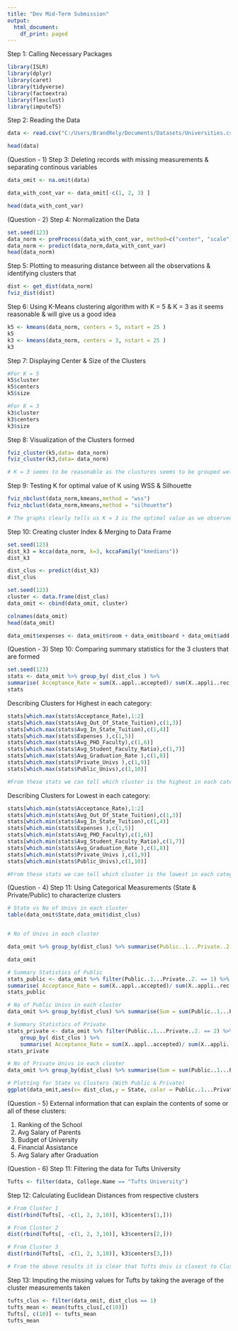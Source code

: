 ```yaml
---
title: "Dev Mid-Term Submission"
output:
  html_document:
    df_print: paged
---
```

Step 1: Calling Necessary Packages
```r
library(ISLR)
library(dplyr)
library(caret)
library(tidyverse)
library(factoextra) 
library(flexclust)
library(imputeTS)
```

Step 2: Reading the Data
```r
data <- read.csv("C:/Users/BrandRely/Documents/Datasets/Universities.csv")

head(data)
```

(Question - 1)
Step 3: Deleting records with missing measurements & separating continous variables
```r
data_omit <- na.omit(data)

data_with_cont_var <- data_omit[-c(1, 2, 3) ] 

head(data_with_cont_var)
```

(Question - 2)
Step 4: Normalization the Data
```r
set.seed(123)
data_norm <- preProcess(data_with_cont_var, method=c("center", "scale"))
data_norm <- predict(data_norm,data_with_cont_var)
head(data_norm)
```

Step 5: Plotting to measuring distance between all the observations & identifying clusters that
```r
dist <- get_dist(data_norm)
fviz_dist(dist)
```

Step 6: Using K-Means clustering algorithm with K = 5 & K = 3 as it seems reasonable & will give us a good idea
```r
k5 <- kmeans(data_norm, centers = 5, nstart = 25 )
k5
k3 <- kmeans(data_norm, centers = 3, nstart = 25 )
k3
```

Step 7: Displaying Center & Size of the Clusters
```r
#For K = 5
k5$cluster
k5$centers
k5$size

#For K = 3
k3$cluster
k3$centers
k3$size

```

Step 8: Visualization of the Clusters formed
```r
fviz_cluster(k5,data= data_norm)
fviz_cluster(k3,data= data_norm)

# K = 3 seems to be reasonable as the clustures seems to be grouped well, however in K = 5 there is more clustering than needed according to the spread of data points.
```



Step 9: Testing K for optimal value of K using WSS & Silhouette
```r
fviz_nbclust(data_norm,kmeans,method = "wss")
fviz_nbclust(data_norm,kmeans,method = "silhouette")

# The graphs clearly tells us K = 3 is the optimal value as we observed previously by looking at the clusters formed.
```

Step 10: Creating cluster Index & Merging to Data Frame 
```r
set.seed(123)
dist_k3 = kcca(data_norm, k=3, kccaFamily("kmedians"))
dist_k3

dist_clus <- predict(dist_k3)
dist_clus

set.seed(123)
cluster <- data.frame(dist_clus)
data_omit <- cbind(data_omit, cluster)

colnames(data_omit)
head(data_omit)

data_omit$expenses <- data_omit$room + data_omit$board + data_omit$add..fees + data_omit$estim..book.costs + data_omit$estim..personal..


```

(Question - 3)
Step 10: Comparing summary statistics for the 3 clusters that are formed
```r
set.seed(123)
stats <- data_omit %>% group_by( dist_clus ) %>% 
summarise( Acceptance_Rate = sum(X..appl..accepted)/ sum(X..appli..rec.d), Avg_Out_Of_State_Tuition=mean(out.of.state.tuition), Avg_In_State_Tuition=mean(in.state.tuition), Expenses=mean(expenses), Avg_PHD_Faculty=mean(X..fac..w.PHD), Avg_Student_Faculty_Ratio=mean(stud..fac..ratio), Avg_Graduation_Rate=mean(Graduation.rate), Private_Univs = sum(Public..1...Private..2. == 2), Public_Univs = sum(Public..1...Private..2. == 1))
stats
```

######## Describing Clusters for Highest in each category:  ######## 
```r
stats[which.max(stats$Acceptance_Rate),1:2]
stats[which.max(stats$Avg_Out_Of_State_Tuition),c(1,3)]
stats[which.max(stats$Avg_In_State_Tuition),c(1,4)]
stats[which.max(stats$Expenses ),c(1,5)]
stats[which.max(stats$Avg_PHD_Faculty),c(1,6)]
stats[which.max(stats$Avg_Student_Faculty_Ratio),c(1,7)]
stats[which.max(stats$Avg_Graduation_Rate ),c(1,8)]
stats[which.max(stats$Private_Univs ),c(1,9)]
stats[which.max(stats$Public_Univs),c(1,10)]

#From these stats we can tell which cluster is the highest in each category

```

######## Describing Clusters for Lowest in each category:  ######## 
```r
stats[which.min(stats$Acceptance_Rate),1:2]
stats[which.min(stats$Avg_Out_Of_State_Tuition),c(1,3)]
stats[which.min(stats$Avg_In_State_Tuition),c(1,4)]
stats[which.min(stats$Expenses ),c(1,5)]
stats[which.min(stats$Avg_PHD_Faculty),c(1,6)]
stats[which.min(stats$Avg_Student_Faculty_Ratio),c(1,7)]
stats[which.min(stats$Avg_Graduation_Rate ),c(1,8)]
stats[which.min(stats$Private_Univs ),c(1,9)]
stats[which.min(stats$Public_Univs),c(1,10)]

#From these stats we can tell which cluster is the lowest in each category
```

(Question - 4)
Step 11: Using Categorical Measurements (State & Private/Public) to characterize clusters
```r
# State vs No of Univs in each cluster
table(data_omit$State,data_omit$dist_clus)


# No of Univs in each cluster 

data_omit %>% group_by(dist_clus) %>% summarise(Public..1...Private..2. = n())

data_omit

# Summary Statistics of Public
stats_public <- data_omit %>% filter(Public..1...Private..2. == 1) %>% group_by( dist_clus ) %>%
summarise( Acceptance_Rate = sum(X..appl..accepted)/ sum(X..appli..rec.d), Avg_Out_Of_State_Tuition=mean(out.of.state.tuition), Avg_In_State_Tuition=mean(in.state.tuition), Expenses=mean(expenses), Avg_PHD_Faculty=mean(X..fac..w.PHD), Avg_Student_Faculty_Ratio=mean(stud..fac..ratio), Avg_Graduation_Rate=mean(Graduation.rate))
stats_public

# No of Public Univs in each cluster
data_omit %>% group_by(dist_clus) %>% summarise(Sum = sum(Public..1...Private..2. == 1))

# Summary Statistics of Private
stats_private <- data_omit %>% filter(Public..1...Private..2. == 2) %>%
    group_by( dist_clus ) %>%
    summarise( Acceptance_Rate = sum(X..appl..accepted)/ sum(X..appli..rec.d), Avg_Out_Of_State_Tuition=mean(out.of.state.tuition), Avg_In_State_Tuition=mean(in.state.tuition), Expenses=mean(expenses), Avg_PHD_Faculty=mean(X..fac..w.PHD), Avg_Student_Faculty_Ratio=mean(stud..fac..ratio), Avg_Graduation_Rate=mean(Graduation.rate))
stats_private

# No of Private Univs in each cluster
data_omit %>% group_by(dist_clus) %>% summarise(Sum = sum(Public..1...Private..2. == 2))

# Plotting for State vs Clusters (With Public & Private) 
ggplot(data_omit,aes(x= dist_clus,y = State, color = Public..1...Private..2. ))+geom_point()
```

(Question - 5)
External information that can explain the contents of some or all of these clusters:

1. Ranking of the School
2. Avg Salary of Parents
3. Budget of University
4. Financial Assistance
5. Avg Salary after Graduation


(Question - 6)
Step 11: Filtering the data for Tufts University
```r
Tufts <- filter(data, College.Name == "Tufts University")
```

Step 12: Calculating Euclidean Distances from respective  clusters
```r
# From Cluster 1
dist(rbind(Tufts[, -c(1, 2, 3,10)], k3$centers[1,]))

# From Cluster 2
dist(rbind(Tufts[, -c(1, 2, 3,10)], k3$centers[2,]))

# From Cluster 3
dist(rbind(Tufts[, -c(1, 2, 3,10)], k3$centers[3,]))

# From the above results it is clear that Tufts Univ is closest to Cluster 1
```

Step 13: Imputing the missing values for Tufts by taking the average of the cluster measurements taken

```r
tufts_clus <- filter(data_omit, dist_clus == 1)
tufts_mean <- mean(tufts_clus[,c(10)])
Tufts[, c(10)] <- tufts_mean
tufts_mean
```